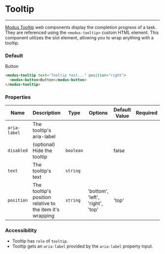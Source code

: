 # Tooltip

---

[Modus Tooltip](https://modus.trimble.com/components/tooltips/) web components display the completion progress of a task. They are referenced using the `<modus-tooltip>` custom HTML element.
This component utilizes the slot element, allowing you to wrap anything with a tooltip.

### Default

<modus-tooltip text="Tooltip text..." position="right">
  <modus-button>Button</modus-button>
</modus-tooltip>

```html
<modus-tooltip text="Tooltip text..." position="right">
  <modus-button>Button</modus-button>
</modus-tooltip>
```

### Properties

| Name            | Description                                               | Type      | Options                          | Default Value | Required |
| --------------- | --------------------------------------------------------- | --------- | -------------------------------- | ------------- | -------- |
| `aria-label`    | The tooltip's aria-label                                  |           |                                  |               |          |
| `disabled`      | (optional) Hide the tooltip                               | `boolean` |                                  | false         |          |
| `text`          | The tooltip's text                                        | `string`  |                                  |               |          |
| `position`      | The tooltip's position relative to the item it's wrapping | `string`  | 'bottom', 'left', 'right', 'top' | 'top'         |          |

### Accessibility

- Tooltip has `role` of `tooltip`.
- Tooltip gets an `aria-label` provided by the `aria-label` property input.
